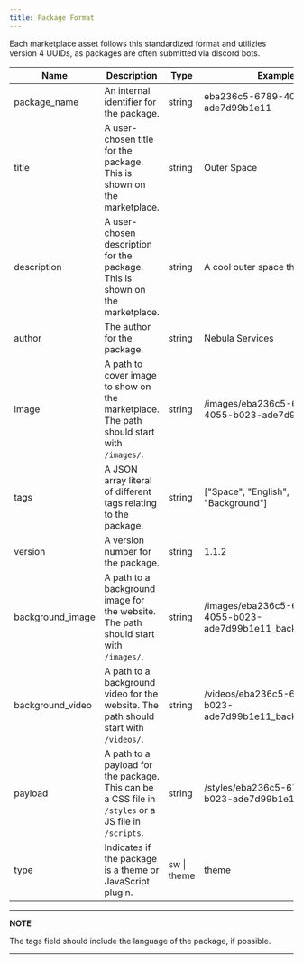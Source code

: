 ```yaml
---
title: Package Format
---
```

Each marketplace asset follows this standardized format and utilizies version 4 UUIDs, as packages are often submitted via discord bots.

| Name             | Description                                                                                            | Type        | Example                                                     |
| ---              | ---                                                                                                    | ---         | ---                                                         |   
| package_name     | An internal identifier for the package.                                                                | string      | eba236c5-6789-4055-b023-ade7d99b1e11                        |
| title            | A user-chosen title for the package. This is shown on the marketplace.                                 | string      | Outer Space                                                 |
| description      | A user-chosen description for the package. This is shown on the marketplace.                           | string      | A cool outer space theme!                                   |
| author           | The author for the package.                                                                            | string      | Nebula Services                                             |
| image            | A path to cover image to show on the marketplace. The path should start with `/images/`.               | string      | /images/eba236c5-6789-4055-b023-ade7d99b1e11.png            |
| tags             | A JSON array literal of different tags relating to the package.                                        | string      | ["Space", "English", "Background"]                          |
| version          | A version number for the package.                                                                      | string      | 1.1.2                                                       |
| background_image | A path to a background image for the website. The path should start with `/images/`.                   | string      | /images/eba236c5-6789-4055-b023-ade7d99b1e11_background.png |
| background_video | A path to a background video for the website. The path should start with `/videos/`.                   | string      | /videos/eba236c5-6789-4055-b023-ade7d99b1e11_background.mp4 |   
| payload          | A path to a payload for the package. This can be a CSS file in `/styles` or a JS file  in `/scripts`.  | string      | /styles/eba236c5-6789-4055-b023-ade7d99b1e11.css            |   
| type             | Indicates if the package is a theme or JavaScript plugin.                                              | sw \| theme | theme                                                       |

---
**NOTE**

The tags field should include the language of the package, if possible.

---